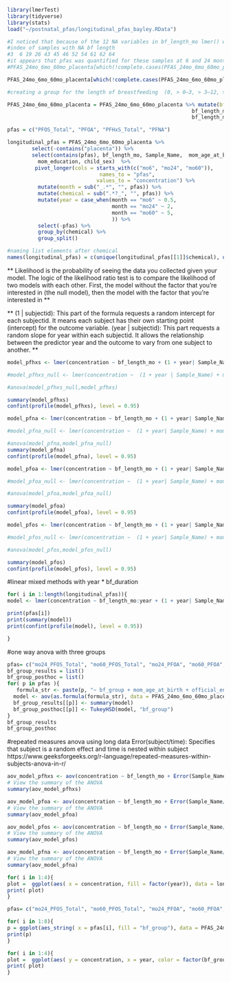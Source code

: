 ```r
library(lmerTest)
library(tidyverse)
library(stats)
load("~/postnatal_pfas/longitudinal_pfas_bayley.RData")

#I noticed that because of the 12 NA variables in bf_length_mo lmer() would drop the sample size to 69. I am going to take an executive decision and change those values to 0. 
#index of samples with NA bf length 
#3  6 19 26 43 45 46 52 54 61 62 64
#it appears that pfas was quantified for these samples at 6 and 24 months so bf length should have been included 
#PFAS_24mo_6mo_60mo_placenta[which(!complete.cases(PFAS_24mo_6mo_60mo_placenta$bf_length_mo)),] %>% select(Sample_Name, contains("mo")) 

PFAS_24mo_6mo_60mo_placenta[which(!complete.cases(PFAS_24mo_6mo_60mo_placenta$bf_length_mo)),"bf_length_mo"] = 0 
```

```r
#creating a group for the length of breastfeeding  (0, > 0–3, > 3–12, > 12 months) 

PFAS_24mo_6mo_60mo_placenta = PFAS_24mo_6mo_60mo_placenta %>% mutate(bf_group = case_when(bf_length_mo <= 3 ~ "1", 
                                                            bf_length_mo > 3 & bf_length_mo < 12 ~ "2",
                                                            bf_length_mo >= 12 ~ "3"))
```


```r
pfas = c("PFOS_Total", "PFOA", "PFHxS_Total", "PFNA")

longitudinal_pfas = PFAS_24mo_6mo_60mo_placenta %>%
        select(-contains("placenta")) %>% 
        select(contains(pfas), bf_length_mo, Sample_Name,  mom_age_at_birth,     official_enroll_category, gest_age_in_weeks_edd, bf_group,
          mom_education, child_sex)  %>% 
         pivot_longer(cols = starts_with(c("mo6", "mo24", "mo60")), 
                              names_to = "pfas",
                             values_to = "concentration") %>% 
          mutate(month = sub("_.*", "", pfas)) %>% 
          mutate(chemical = sub(".*?_", "", pfas)) %>% 
          mutate(year = case_when(month == "mo6" ~ 0.5, 
                                  month == "mo24" ~ 2,
                                  month == "mo60" ~ 5, 
                                  )) %>% 
          select(-pfas) %>% 
          group_by(chemical) %>% 
          group_split()

#naming list elements after chemical
names(longitudinal_pfas) = c(unique(longitudinal_pfas[[1]]$chemical), unique(longitudinal_pfas[[2]]$chemical), unique(longitudinal_pfas[[3]]$chemical), unique(longitudinal_pfas[[4]]$chemical))
```


** Likelihood is the probability of seeing the data you collected given your model.
The logic of the likelihood ratio test is to compare the likelihood of two models
with each other. First, the model without the factor that you’re interested in (the
null model), then the model with the factor that you’re interested in ** 

** (1 | subjectid): This part of the formula requests a random intercept for each subjectid. It means each subject has their own starting point (intercept) for the outcome variable.
(year | subjectid): This part requests a random slope for year within each subjectid. It allows the relationship between the predictor year and the outcome to vary from one subject to another.  ** 

```r
model_pfhxs <- lmer(concentration ~ bf_length_mo + (1 + year| Sample_Name) + mom_age_at_birth + official_enroll_category + gest_age_in_weeks_edd + mom_education + child_sex ,  data=longitudinal_pfas[[1]])

#model_pfhxs_null <- lmer(concentration ~  (1 + year | Sample_Name) + mom_age_at_birth + official_enroll_category + gest_age_in_weeks_edd + mom_education + child_sex,  data=longitudinal_pfas[[1]])

#anova(model_pfhxs_null,model_pfhxs)

summary(model_pfhxs)
confint(profile(model_pfhxs), level = 0.95)
```


```r
model_pfna <- lmer(concentration ~ bf_length_mo + (1 + year| Sample_Name) + mom_age_at_birth + official_enroll_category + gest_age_in_weeks_edd + mom_education + child_sex,  data=longitudinal_pfas[[2]])

#model_pfna_null <- lmer(concentration ~  (1 + year| Sample_Name) + mom_age_at_birth + official_enroll_category + gest_age_in_weeks_edd + mom_education + child_sex,  data=longitudinal_pfas[[2]])

#anova(model_pfna,model_pfna_null)
summary(model_pfna)
confint(profile(model_pfna), level = 0.95)
```

```r
model_pfoa <- lmer(concentration ~ bf_length_mo + (1 + year| Sample_Name) + mom_age_at_birth + official_enroll_category + gest_age_in_weeks_edd + mom_education + child_sex,  data=longitudinal_pfas[[3]])

#model_pfoa_null <- lmer(concentration ~  (1 + year| Sample_Name) + mom_age_at_birth + official_enroll_category + gest_age_in_weeks_edd + mom_education + child_sex,  data=longitudinal_pfas[[3]])

#anova(model_pfoa,model_pfoa_null)

summary(model_pfoa)
confint(profile(model_pfoa), level = 0.95)
```

```r
model_pfos <- lmer(concentration ~ bf_length_mo + (1 + year| Sample_Name) + mom_age_at_birth + official_enroll_category + gest_age_in_weeks_edd + mom_education + child_sex,  data=longitudinal_pfas[[4]])

#model_pfos_null <- lmer(concentration ~  (1 + year| Sample_Name) + mom_age_at_birth + official_enroll_category + gest_age_in_weeks_edd + mom_education + child_sex,  data=longitudinal_pfas[[4]])

#anova(model_pfos,model_pfos_null)

summary(model_pfos)
confint(profile(model_pfos), level = 0.95)
```
#linear mixed methods with year * bf_duration
```r
for( i in 1:length(longitudinal_pfas)){
model <- lmer(concentration ~ bf_length_mo:year + (1 + year| Sample_Name) + mom_age_at_birth + official_enroll_category + gest_age_in_weeks_edd + mom_education + child_sex,  data=longitudinal_pfas[[i]])

print(pfas[i])
print(summary(model)) 
print(confint(profile(model), level = 0.95))

}
```


#one way anova with three groups 
```r
pfas= c("mo24_PFOS_Total", "mo60_PFOS_Total", "mo24_PFOA", "mo60_PFOA", "mo24_PFHxS_Total", "mo60_PFHxS_Total", "mo24_PFNA", "mo60_PFNA")
bf_group_results = list()
bf_group_posthoc = list()
for( p in pfas ){
   formula_str <- paste(p, "~ bf_group + mom_age_at_birth + official_enroll_category + gest_age_in_weeks_edd + mom_education + child_sex") 
  model <- aov(as.formula(formula_str), data = PFAS_24mo_6mo_60mo_placenta)
  bf_group_results[[p]] <- summary(model)
  bf_group_posthoc[[p]] <- TukeyHSD(model, "bf_group")
}
bf_group_results
bf_group_posthoc
```

#repeated measures anova using long data
Error(subject/time): Specifies that subject is a random effect and time is nested within subject
https://www.geeksforgeeks.org/r-language/repeated-measures-within-subjects-anova-in-r/

```r
aov_model_pfhxs <- aov(concentration ~ bf_length_mo + Error(Sample_Name/year) + mom_age_at_birth + official_enroll_category + gest_age_in_weeks_edd + mom_education + child_sex , data = longitudinal_pfas$PFHxS_Total)
# View the summary of the ANOVA
summary(aov_model_pfhxs)

aov_model_pfoa <- aov(concentration ~ bf_length_mo + Error(Sample_Name/year) + mom_age_at_birth + official_enroll_category + gest_age_in_weeks_edd + mom_education + child_sex , data = longitudinal_pfas$PFOA)
# View the summary of the ANOVA
summary(aov_model_pfoa)

aov_model_pfos <- aov(concentration ~ bf_length_mo + Error(Sample_Name/year) + mom_age_at_birth + official_enroll_category + gest_age_in_weeks_edd + mom_education + child_sex , data = longitudinal_pfas$PFOS_Total)
# View the summary of the ANOVA
summary(aov_model_pfos)

aov_model_pfna <- aov(concentration ~ bf_length_mo + Error(Sample_Name/year) + mom_age_at_birth + official_enroll_category + gest_age_in_weeks_edd + mom_education + child_sex , data = longitudinal_pfas$PFNA)
# View the summary of the ANOVA
summary(aov_model_pfna)
```

```r
for( i in 1:4){
plot =  ggplot(aes( x = concentration, fill = factor(year)), data = longitudinal_pfas[[i]]) + geom_density(alpha = 0.5) + labs( title = names(longitudinal_pfas)[i])
print( plot)
}
```

```r
pfas= c("mo24_PFOS_Total", "mo60_PFOS_Total", "mo24_PFOA", "mo60_PFOA", "mo24_PFHxS_Total", "mo60_PFHxS_Total", "mo24_PFNA", "mo60_PFNA")

for( i in 1:8){
p = ggplot(aes_string( x = pfas[i], fill = "bf_group"), data = PFAS_24mo_6mo_60mo_placenta) + geom_density(alpha = 0.5)
print(p)
}
```

```r
for( i in 1:4){
plot =  ggplot(aes( y = concentration, x = year, color = factor(bf_group)), data = longitudinal_pfas[[i]]) + geom_path() + labs( title = names(longitudinal_pfas)[i])
print( plot)
}
```


